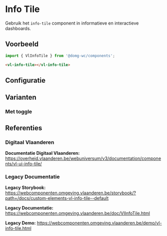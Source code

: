
# Info Tile

Gebruik het `info-tile` component in informatieve en interactieve dashboards.

## Voorbeeld

```js
import { VlInfoTile } from '@domg-wc/components';
```

```html
<vl-info-tile></vl-info-tile>
```

<DocsStory id="components-info-tile--info-tile-default" />

## Configuratie

<ArgsTable story={PRIMARY_STORY} />

## Varianten

### Met toggle

<DocsStory id="components-info-tile--info-tile-toggleable" />

## Referenties

### Digitaal Vlaanderen

**Documentatie Digitaal Vlaanderen:** https://overheid.vlaanderen.be/webuniversum/v3/documentation/components/vl-ui-info-tile/

### Legacy Documentatie

**Legacy Storybook:** https://webcomponenten.omgeving.vlaanderen.be/storybook/?path=/docs/custom-elements-vl-info-tile--default

**Legacy Documentatie:** https://webcomponenten.omgeving.vlaanderen.be/doc/VlInfoTile.html

**Legacy Demo:** https://webcomponenten.omgeving.vlaanderen.be/demo/vl-info-tile.html
